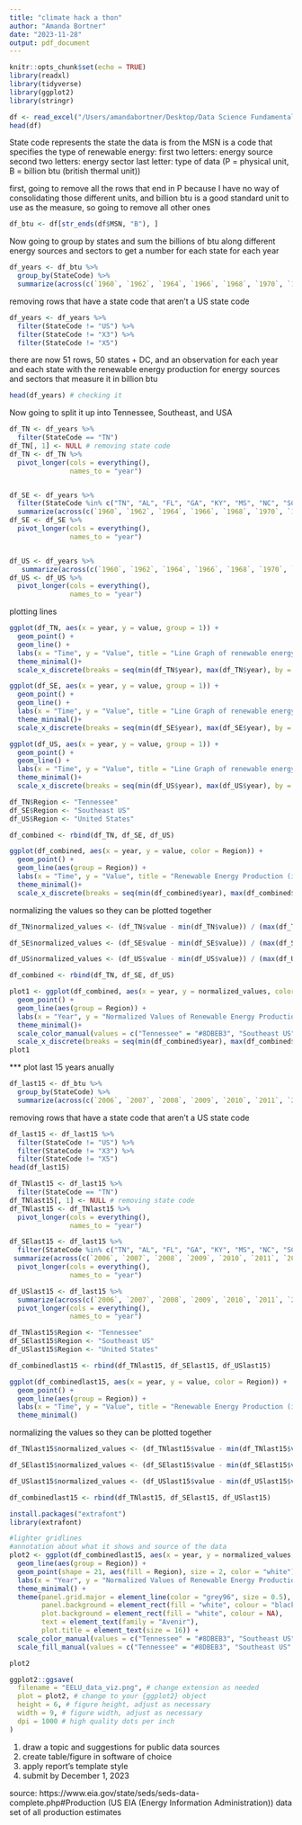 ```yaml
---
title: "climate hack a thon"
author: "Amanda Bortner"
date: "2023-11-28"
output: pdf_document
---
```


```r
knitr::opts_chunk$set(echo = TRUE)
library(readxl)
library(tidyverse)
library(ggplot2)
library(stringr)
```


```r
df <- read_excel("/Users/amandabortner/Desktop/Data Science Fundamentals/DS 3100 data/Prod_dataset.xlsx")
head(df)
```
State code represents the state the data is from 
the MSN is a code that specifies the type of renewable energy:
first two letters: energy source
second two letters: energy sector
last letter: type of data (P = physical unit, B = billion btu (british thermal unit))

first, going to remove all the rows that end in P because I have no way of consolidating those different units, and billion btu is a good standard unit to use as the measure, so going to remove all other ones

```r
df_btu <- df[str_ends(df$MSN, "B"), ]
```

Now going to group by states and sum the billions of btu along different energy sources and sectors to get a number for each state for each year 

```r
df_years <- df_btu %>%
  group_by(StateCode) %>%
  summarize(across(c(`1960`, `1962`, `1964`, `1966`, `1968`, `1970`, `1972`, `1974`, `1976`, `1978`, `1980`, `1982`, `1984`, `1986`, `1988`, `1990`, `1992`, `1994`, `1996`, `1998`, `2000`, `2002`, `2004`, `2006`, `2008`, `2010`, `2012`, `2014`, `2016`, `2018`, `2020`), sum, na.rm = TRUE))
```

removing rows that have a state code that aren't a US state code
```r
df_years <- df_years %>%
  filter(StateCode != "US") %>%
  filter(StateCode != "X3") %>%
  filter(StateCode != "X5")
```
there are now 51 rows, 50 states + DC, and an observation for each year and each state with the renewable energy production for energy sources and sectors that measure it in billion btu

```r
head(df_years) # checking it
```

Now going to split it up into Tennessee, Southeast, and USA

```r
df_TN <- df_years %>%
  filter(StateCode == "TN")
df_TN[, 1] <- NULL # removing state code
df_TN <- df_TN %>%
  pivot_longer(cols = everything(), 
               names_to = "year")


df_SE <- df_years %>%
  filter(StateCode %in% c("TN", "AL", "FL", "GA", "KY", "MS", "NC", "SC")) %>%
  summarize(across(c(`1960`, `1962`, `1964`, `1966`, `1968`, `1970`, `1972`, `1974`, `1976`, `1978`, `1980`, `1982`, `1984`, `1986`, `1988`, `1990`, `1992`, `1994`, `1996`, `1998`, `2000`, `2002`, `2004`, `2006`, `2008`, `2010`, `2012`, `2014`, `2016`, `2018`, `2020`), sum, na.rm = TRUE))
df_SE <- df_SE %>%
  pivot_longer(cols = everything(), 
               names_to = "year")


df_US <- df_years %>%
   summarize(across(c(`1960`, `1962`, `1964`, `1966`, `1968`, `1970`, `1972`, `1974`, `1976`, `1978`, `1980`, `1982`, `1984`, `1986`, `1988`, `1990`, `1992`, `1994`, `1996`, `1998`, `2000`, `2002`, `2004`, `2006`, `2008`, `2010`, `2012`, `2014`, `2016`, `2018`, `2020`), sum, na.rm = TRUE))
df_US <- df_US %>%
  pivot_longer(cols = everything(), 
               names_to = "year")
```


plotting lines 

```r
ggplot(df_TN, aes(x = year, y = value, group = 1)) +
  geom_point() +
  geom_line() +
  labs(x = "Time", y = "Value", title = "Line Graph of renewable energy production in TN (in BTU) over time") +
  theme_minimal()+
  scale_x_discrete(breaks = seq(min(df_TN$year), max(df_TN$year), by = 3))
```
```r
ggplot(df_SE, aes(x = year, y = value, group = 1)) +
  geom_point() +
  geom_line() +
  labs(x = "Time", y = "Value", title = "Line Graph of renewable energy production in the Southeast (in BTU) over time") +
  theme_minimal()+
  scale_x_discrete(breaks = seq(min(df_SE$year), max(df_SE$year), by = 3))
```
```r
ggplot(df_US, aes(x = year, y = value, group = 1)) +
  geom_point() +
  geom_line() +
  labs(x = "Time", y = "Value", title = "Line Graph of renewable energy production in the US (in BTU) over time") +
  theme_minimal()+
  scale_x_discrete(breaks = seq(min(df_US$year), max(df_US$year), by = 3))
```
```r
df_TN$Region <- "Tennessee"
df_SE$Region <- "Southeast US"
df_US$Region <- "United States"
```

```r
df_combined <- rbind(df_TN, df_SE, df_US)
```

```r
ggplot(df_combined, aes(x = year, y = value, color = Region)) +
  geom_point() +
  geom_line(aes(group = Region)) +
  labs(x = "Time", y = "Value", title = "Renewable Energy Production (in BTU) Comparison") +
  theme_minimal()+
  scale_x_discrete(breaks = seq(min(df_combined$year), max(df_combined$year), by = 3))
```
normalizing the values so they can be plotted together

```r
df_TN$normalized_values <- (df_TN$value - min(df_TN$value)) / (max(df_TN$value) - min(df_TN$value))

df_SE$normalized_values <- (df_SE$value - min(df_SE$value)) / (max(df_SE$value) - min(df_SE$value))

df_US$normalized_values <- (df_US$value - min(df_US$value)) / (max(df_US$value) - min(df_US$value))

df_combined <- rbind(df_TN, df_SE, df_US)

plot1 <- ggplot(df_combined, aes(x = year, y = normalized_values, color = Region)) +
  geom_point() +
  geom_line(aes(group = Region)) +
  labs(x = "Year", y = "Normalized Values of Renewable Energy Production", title = "Renewable Energy Production: Tennessee vs. the Southeast vs. the US") +
  theme_minimal()+
  scale_color_manual(values = c("Tennessee" = "#8DBEB3", "Southeast US" = "#6CA335", "United States" = "#9E681C"))+
  scale_x_discrete(breaks = seq(min(df_combined$year), max(df_combined$year), by = 3))
plot1
```


*** plot last 15 years anually

```r
df_last15 <- df_btu %>%
  group_by(StateCode) %>%
  summarize(across(c(`2006`, `2007`, `2008`, `2009`, `2010`, `2011`, `2012`, `2013`, `2014`, `2015`, `2016`, `2017`, `2018`, `2019`, `2020`, `2021`), sum, na.rm = TRUE))
```

removing rows that have a state code that aren't a US state code
```r
df_last15 <- df_last15 %>%
  filter(StateCode != "US") %>%
  filter(StateCode != "X3") %>%
  filter(StateCode != "X5")
head(df_last15)
```

```r
df_TNlast15 <- df_last15 %>%
  filter(StateCode == "TN")
df_TNlast15[, 1] <- NULL # removing state code
df_TNlast15 <- df_TNlast15 %>%
  pivot_longer(cols = everything(), 
               names_to = "year")

df_SElast15 <- df_last15 %>%
  filter(StateCode %in% c("TN", "AL", "FL", "GA", "KY", "MS", "NC", "SC")) %>%
 summarize(across(c(`2006`, `2007`, `2008`, `2009`, `2010`, `2011`, `2012`, `2013`, `2014`, `2015`, `2016`, `2017`, `2018`, `2019`, `2020`, `2021`), sum, na.rm = TRUE)) %>%
  pivot_longer(cols = everything(), 
               names_to = "year")

df_USlast15 <- df_last15 %>%
  summarize(across(c(`2006`, `2007`, `2008`, `2009`, `2010`, `2011`, `2012`, `2013`, `2014`, `2015`, `2016`, `2017`, `2018`, `2019`, `2020`, `2021`), sum, na.rm = TRUE)) %>%
  pivot_longer(cols = everything(), 
               names_to = "year")
```

```r
df_TNlast15$Region <- "Tennessee"
df_SElast15$Region <- "Southeast US"
df_USlast15$Region <- "United States"
```

```r
df_combinedlast15 <- rbind(df_TNlast15, df_SElast15, df_USlast15)
```

```r
ggplot(df_combinedlast15, aes(x = year, y = value, color = Region)) +
  geom_point() +
  geom_line(aes(group = Region)) +
  labs(x = "Time", y = "Value", title = "Renewable Energy Production (in BTU) Comparison") +
  theme_minimal()
```
normalizing the values so they can be plotted together

```r
df_TNlast15$normalized_values <- (df_TNlast15$value - min(df_TNlast15$value)) / (max(df_TNlast15$value) - min(df_TNlast15$value))

df_SElast15$normalized_values <- (df_SElast15$value - min(df_SElast15$value)) / (max(df_SElast15$value) - min(df_SElast15$value))

df_USlast15$normalized_values <- (df_USlast15$value - min(df_USlast15$value)) / (max(df_USlast15$value) - min(df_USlast15$value))

df_combinedlast15 <- rbind(df_TNlast15, df_SElast15, df_USlast15)
```

```r
install.packages("extrafont")
library(extrafont)

```

```r
#lighter gridlines
#annotation about what it shows and source of the data
plot2 <- ggplot(df_combinedlast15, aes(x = year, y = normalized_values, color = Region)) +
  geom_line(aes(group = Region)) +
  geom_point(shape = 21, aes(fill = Region), size = 2, color = "white") + 
  labs(x = "Year", y = "Normalized Values of Renewable Energy Production\nOriginally in BTU (British Thermal Units)", title = "Renewable Energy Production: Tennessee vs. the Southeast vs. the US") +
  theme_minimal() +
  theme(panel.grid.major = element_line(color = "grey96", size = 0.5),
        panel.background = element_rect(fill = "white", colour = "black"),
        plot.background = element_rect(fill = "white", colour = NA),
        text = element_text(family = "Avenir"),
        plot.title = element_text(size = 16)) +
  scale_color_manual(values = c("Tennessee" = "#8DBEB3", "Southeast US" = "#6CA335", "United States" = "#9E681C")) +
  scale_fill_manual(values = c("Tennessee" = "#8DBEB3", "Southeast US" = "#6CA335", "United States" = "#9E681C"))

plot2
```


```r
ggplot2::ggsave(
  filename = "EELU_data_viz.png", # change extension as needed
  plot = plot2, # change to your {ggplot2} object
  height = 6, # figure height, adjust as necessary
  width = 9, # figure width, adjust as necessary
  dpi = 1000 # high quality dots per inch 
)


```

1. draw a topic and suggestions for public data sources
2. create table/figure in software of choice
3. apply report's template style
4. submit by December 1, 2023

source: https://www.eia.gov/state/seds/seds-data-complete.php#Production (US EIA (Energy Information Administration)) data set of all production estimates


